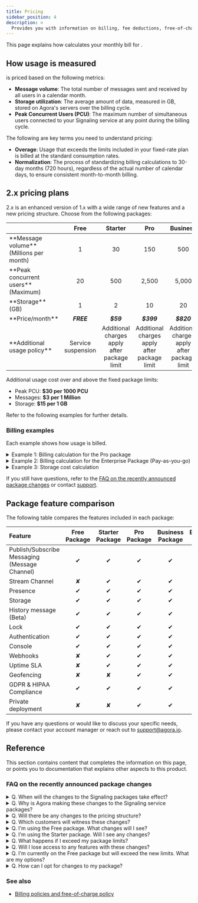 ```yaml
---
title: Pricing
sidebar_position: 4
description: >
  Provides you with information on billing, fee deductions, free-of-charge policy, and any suspension to your account based on the account type.
---
```




This page explains how <Vg k="COMPANY" /> calculates your monthly bill for <Vg k="SIG"/>.

## How <Vg k="SIG" /> usage is measured

<Vg k="SIG" /> is priced based on the following metrics:

- **Message volume**: The total number of messages sent and received by all users in a calendar month.
- **Storage utilization**: The average amount of data, measured in GB, stored on Agora's servers over the billing cycle.
- **Peak Concurrent Users (PCU)**: The maximum number of simultaneous users connected to your Signaling service at any point during the billing cycle.

The following are key terms you need to understand pricing:

- **Overage**: Usage that exceeds the limits included in your fixed-rate plan is billed at the standard consumption rates.
- **Normalization**: The process of standardizing billing calculations to 30-day months (720 hours), regardless of the actual number of calendar days, to ensure consistent month-to-month billing.

<Pricing />

## <Vg k="SIG"/> 2.x pricing plans

<Vg k="SIG"/> 2.x is an enhanced version of 1.x with a wide range of new features and a new pricing structure. Choose from the following packages:

<table>
  <thead>
    <tr>
      <th align="left"></th>
      <th align="center">Free</th>
      <th align="center">Starter</th>
      <th align="center">Pro</th>
      <th align="center">Business</th>
      <th align="center">Enterprise</th>
    </tr>
  </thead>
  <tbody>
    <tr>
      <td align="left">**Message volume**<br/>(Millions per month)</td>
      <td align="center">1</td>
      <td align="center">30</td>
      <td align="center">150</td>
      <td align="center">500</td>
      <td rowspan="5" align="center" valign="middle">
        Pay-as-you-go. <a href="https://www.agora.io/en/talk-to-us/">Contact Sales</a>
      </td>
    </tr>
    <tr>
      <td align="left">**Peak concurrent users** (Maximum)</td>
      <td align="center">20</td>
      <td align="center">500</td>
      <td align="center">2,500</td>
      <td align="center">5,000</td>
    </tr>
    <tr>
      <td align="left">**Storage** (GB)</td>
      <td align="center">1</td>
      <td align="center">2</td>
      <td align="center">10</td>
      <td align="center">20</td>
    </tr>
    <tr>
      <td align="left">**Price/month**</td>
      <td align="center"><strong><em>FREE</em></strong></td>
      <td align="center"><strong><em>$59</em></strong></td>
      <td align="center"><strong><em>$399</em></strong></td>
      <td align="center"><strong><em>$820</em></strong></td>
    </tr>
    <tr>
      <td align="left">**Additional usage policy**</td>
      <td align="center">Service suspension</td>
      <td align="center">Additional charges apply after package limit</td>
      <td align="center">Additional charges apply after package limit</td>
      <td align="center">Additional charges apply after package limit</td>
    </tr>
  </tbody>
</table>

Additional usage cost over and above the fixed package limits:

- Peak PCU: **$30 per 1000 PCU**
- Messages: **$3 per 1 Million**
- Storage: **$15 per 1 GB**

Refer to the following examples for further details.

### Billing examples

Each example shows how <Vpd k="NAME" /> usage is billed.

<details>
<summary>Example 1: Billing calculation for the Pro package</summary>

The Pro package has a fixed monthly fee of $399, which includes:

- Up to 2,500 peak concurrent users (PCU)
- Up to 150 million monthly messages
- Up to 10GB average storage utilization. See [Example 3: Storage cost calculation](#storage-cost) for details on how storage use is calculated.

If your usage stays within these thresholds, your monthly bill is the base subscription fee of $399 with no additional charges.

If you exceed these limits, additional usage is charged at the following overage rates:

| Resource              | Billing Unit            | Rate   |
|:----------------------|:------------------------|-------:|
| Peak Concurrent Users | 1,000 PCU               | $30.00 |
| Message Volume        | 1 Million messages      | $3.00  |
| Storage               | 1 GB                    | $15.00 |

</details>

<details>
<summary>Example 2: Billing calculation for the Enterprise Package (Pay-as-you-go)</summary>

The Enterprise Package follows a pure consumption-based model where you pay only
for what you use.

Example Scenario: Consider a customer with the following monthly usage:

- 20,000 peak concurrent users
- 800 million messages sent
- 3.93 GB average storage utilization. See [Example 3: Storage cost calculation](#storage-cost) for details on how storage use is calculated.

Detailed Billing Calculation:

1. Peak Concurrent Users (PCU)
    - PCU Usage: 20,000 users (highest recorded in the month)
    - PCU Rate: $30.00 per 1,000 PCU
    - PCU Cost = (20,000 ÷ 1,000) × $30.00 = $600.00

2. Message Volume
    - Total Messages: 800 million
    - Message Rate: $3.00 per million messages
    - Message Cost = 800 × $3.00 = $2,400.00

3. Storage Utilization
    - Average Monthly Storage: 3.93 GB
    - Storage Rate: $15.00 per GB per month
    - Storage Cost = 3.93 GB × $15.00 = $58.95

4. Total Monthly Invoice
    - Total Monthly Cost = PCU Cost + Message Cost + Storage Cost
        - = $600.00 + $2,400.00 + $58.95
        - = $3,058.95
</details>

<details>
<summary>Example 3: Storage cost calculation</summary>
<a id="storage-cost"></a>

Storage is billed based on the average monthly utilization, calculated from hourly measurements.

Storage Calculation Process:
- **Hourly measurement**: Agora captures storage utilization every hour.
- **Monthly normalization**: For billing consistency, all months are normalized to 30 days (720 hours).

**Example**: For usage in March (a 31-day month):
- Week 1: 2 GB baseline storage
- Weeks 2-3: 6 GB during high usage period
- Week 4+: 2 GB returning to baseline

**Calculation**:
- Week 1 (7 days): 2 GB × (7 days × 24 hours) = 336 GB-hours
- Weeks 2-3 (14 days): 6 GB × (14 days × 24 hours) = 2,016 GB-hours
- Week 4+ (10 days): 2 GB × (10 days × 24 hours) = 480 GB-hours

Total GB-hours: 336 + 2,016 + 480 = 2,832 GB-hours

Normalized Monthly Average: 2,832 GB-hours ÷ 720 hours (Normalization) = 3.93 GB.

Normalization is the process of standardizing billing calculations to 30-day months (720 hours) regardless of actual calendar days which is 31 in this example.

Storage Cost = 3.93 GB × $15.00 per GB = $58.95

</details>

If you still have questions, refer to the [FAQ on the recently announced package changes​](#faq-on-the-recently-announced-package-changes) or contact [<Vg k="COMPANY" /> support](mailto:support@agora.io).

## Package feature comparison

The following table compares the features included in each package:

| Feature | Free Package | Starter Package | Pro Package | Business Package | Enterprise Package |
|:----------|:-----------:|:--------------:|:----------:|:---------------:|:-------------:|
| Publish/Subscribe Messaging<br/>(Message Channel) | ✔   | ✔| ✔   | ✔  | ✔   |
| Stream Channel    | ✘           | ✔| ✔           | ✔  | ✔   |
| Presence          | ✔           | ✔| ✔           | ✔  | ✔   |
| Storage           | ✔           | ✔| ✔           | ✔  | ✔   |
| History message (Beta) | ✔      | ✔| ✔           | ✔  | ✔   |
| Lock              | ✔           | ✔| ✔           | ✔  | ✔   |
| Authentication    | ✔           | ✔| ✔           | ✔  | ✔   |
| Console           | ✔           | ✔| ✔           | ✔  | ✔   |
| Webhooks          | ✘           | ✔| ✔           | ✔  | ✔   |
| Uptime SLA        | ✘           | ✔| ✔           | ✔  | ✔   |
| Geofencing        | ✘           | ✘| ✔           | ✔  | ✔   |
| GDPR & HIPAA Compliance  | ✔    | ✔| ✔           | ✔  | ✔   |
| Private deployment| ✘           | ✘| ✔           | ✔  | ✔   |


If you have any questions or would like to discuss your specific needs, please contact your account manager or reach out to support@agora.io.

## Reference
This section contains content that completes the information on this page, or points you to documentation that explains other aspects to this product.

### FAQ on the recently announced package changes

<details>
<summary>Q. When will the changes to the Signaling packages take effect?</summary>

The changes take effect on May 1, 2025. The first invoice reflecting these changes will be generated in June 2025
</details>

<details>
<summary>Q. Why is Agora making these changes to the Signaling service packages?</summary>

These changes are being implemented to better align <Vg k="COMPANY" />'s services with industry standards and provide more consistent global service quality.
</details>

<details>
<summary>Q. Will there be any changes to the pricing structure?</summary>

No, there are no changes to the pricing structure or the costs of our existing paid
packages. The changes primarily affect capacity thresholds and feature availability
across service tiers.
</details>

<details>
<summary>Q. Which customers will witness these changes?</summary>

These changes are primarily applicable for:
- Customers using Signaling 2.x on Free, Pro, and Business packages
- Customers using Signaling 1.x on the Free package

Enterprise Package customers using Signaling 1.x in the DAU model will not be affected. Similarly no changes are applicable for the Signaling 2.x starter pack.
</details>

<details>
<summary>Q. I'm using the Free package. What changes will I see?</summary>

Free package users will see revised limits:
- Peak concurrent users reduced from 100 to 20
- Monthly message volume reduced from 3M to 1M
- Storage remains at 1GB
- Some advanced features like Stream Channel will not be available with the free package
</details>

<details>
<summary>Q. I'm using the Starter package. Will I see any changes?</summary>

There are no changes to the Starter package capacity thresholds. You will continue to
have access to:
- Up to 500 peak concurrent users
- 30M monthly message volume
- 2GB storage
- All standard features including Stream Channel, Presence, Storage, etc.
</details>

<details>
<summary>Q. What happens if I exceed my package limits?</summary>

Usage above your fixed plan limits will be charged as additional usage (overage) at
the standard consumption rates:
- Peak PCU: $30 per 1000 PCU
- Messages: $3 per 1 Million
- Storage: $15 per 1 GB per month
</details>

<details>
<summary>Q. Will I lose access to any features with these changes?</summary>

Feature availability depends on your package:
- **Free Package**: Will no longer have access to Stream Channel and Webhooks
- **Starter Package**: No changes to feature availability
- **Pro and Business Packages**: No changes to feature availability
- **Enterprise Package**: No changes to feature availability
</details>

<details>
<summary>Q. I'm currently on the Free package but will exceed the new limits. What are my
options?</summary>

If you're currently on the Free package and anticipate exceeding the new limits (20
PCU, 1M monthly messages), <Vg k="COMPANY" /> recommends upgrading to the Starter package
($59/month), which provides:

- Up to 500 peak concurrent users
- 30M monthly message volume
- 2GB storage
- Full feature access including Stream Channel and Webhooks
</details>

<details>
<summary>Q. How can I opt for changes to my package?</summary>

You can subscribe to a new package or change the subscribed package using <Vg k="CONSOLE" />.

The console shows the following messages when you attempt to upgrade, downgrade or
unsubscribe a package. 

- **Upgrade notice**:
    
    *When upgrading your package, the new package tariffs are applied immediately. The charge will be prorated based on the remaining days of the current billing cycle.*

- **Downgrade notice**:

    *Your downgrade will take effect at the end of the current billing cycle. Until then, you will be charged at the current package rate.*

- **Unsubscribe notice**:
    
    *Unsubscribing will take effect at the end of the current billing cycle. Post which, your account will automatically switch to the Free Signaling 2.x package.*

If you need any further assistance, contact your account manager or reach out to
support@agora.io to discuss your specific needs and concerns.

</details>

<Reference />

### See also

- [Billing policies and free-of-charge policy](../reference/billing-policies)